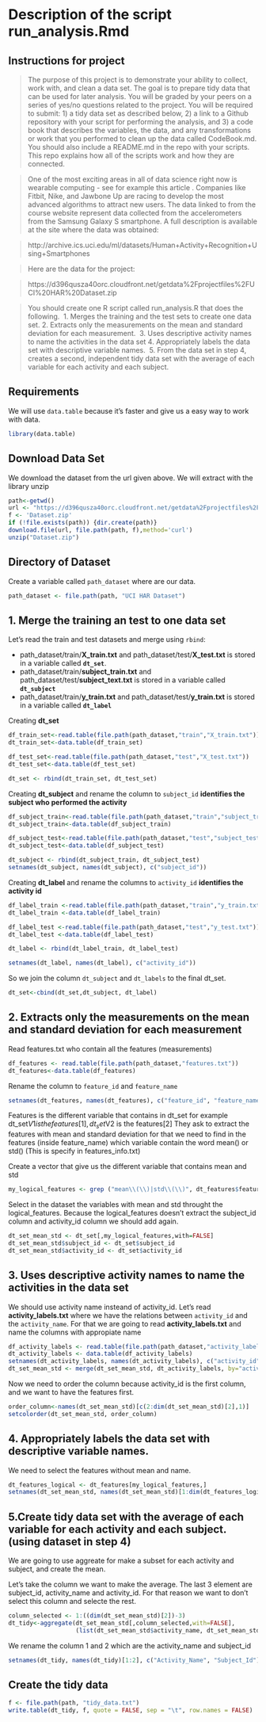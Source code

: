 

Description of the script run_analysis.Rmd
==========================================

Instructions for project
------------------------

> The purpose of this project is to demonstrate your ability to collect, work with, and clean a data set. The goal is to prepare tidy data that can be used for later analysis. You will be graded by your peers on a series of yes/no questions related to the project. You will be required to submit: 1) a tidy data set as described below, 2) a link to a Github repository with your script for performing the analysis, and 3) a code book that describes the variables, the data, and any transformations or work that you performed to clean up the data called CodeBook.md. You should also include a README.md in the repo with your scripts. This repo explains how all of the scripts work and how they are connected.

> One of the most exciting areas in all of data science right now is wearable computing - see for example this article . Companies like Fitbit, Nike, and Jawbone Up are racing to develop the most advanced algorithms to attract new users. The data linked to from the course website represent data collected from the accelerometers from the Samsung Galaxy S smartphone. A full description is available at the site where the data was obtained: 

> http://archive.ics.uci.edu/ml/datasets/Human+Activity+Recognition+Using+Smartphones 

> Here are the data for the project: 

> https://d396qusza40orc.cloudfront.net/getdata%2Fprojectfiles%2FUCI%20HAR%20Dataset.zip 

> You should create one R script called run_analysis.R that does the following. 
1. Merges the training and the test sets to create one data set. 
2. Extracts only the measurements on the mean and standard deviation for each measurement.  
3. Uses descriptive activity names to name the activities in the data set 
4. Appropriately labels the data set with descriptive variable names.  
5. From the data set in step 4, creates a second, independent tidy data set with the average of each variable for each activity and each subject.

Requirements
------------
We will use `data.table` because it's faster and give us a easy way to work with data.
```r
library(data.table)
```

Download Data Set
------------------
We download the dataset from the url given above. We will extract with the library unzip

```r
path<-getwd()
url <- "https://d396qusza40orc.cloudfront.net/getdata%2Fprojectfiles%2FUCI%20HAR%20Dataset.zip"
f <- 'Dataset.zip'
if (!file.exists(path)) {dir.create(path)}
download.file(url, file.path(path, f),method='curl')
unzip("Dataset.zip")
```


Directory of Dataset
--------------------
Create a variable called `path_dataset` where are our data.

```r
path_dataset <- file.path(path, "UCI HAR Dataset")
```

1. Merge the training an test to one data set
---------------------------------------------
Let's read the train and test datasets and merge using `rbind`:

- path_dataset/train/**X_train.txt** and path_dataset/test/**X_test.txt** is stored in a variable called **`dt_set`**.
- path_dataset/train/**subject_train.txt** and path_dataset/test/**subject_text.txt** is stored in a variable called **`dt_subject`**
- path_dataset/train/**y_train.txt** and path_dataset/test/**y_train.txt** is stored in a variable called **`dt_label`**

Creating **dt_set**
```r
df_train_set<-read.table(file.path(path_dataset,"train","X_train.txt"))
dt_train_set<-data.table(df_train_set)

df_test_set<-read.table(file.path(path_dataset,"test","X_test.txt"))
dt_test_set<-data.table(df_test_set)

dt_set <- rbind(dt_train_set, dt_test_set)
```


Creating **dt_subject** and rename the column to `subject_id` **identifies the subject who performed the activity**
```r
df_subject_train<-read.table(file.path(path_dataset,"train","subject_train.txt"))
dt_subject_train<-data.table(df_subject_train)

df_subject_test<-read.table(file.path(path_dataset,"test","subject_test.txt"))
dt_subject_test<-data.table(df_subject_test)

dt_subject <- rbind(dt_subject_train, dt_subject_test)
setnames(dt_subject, names(dt_subject), c("subject_id"))
```

Creating **dt_label** and rename the columns to `activity_id` **identifies the activity id**
```r
df_label_train <-read.table(file.path(path_dataset,"train","y_train.txt"))
dt_label_train <-data.table(df_label_train)

df_label_test <-read.table(file.path(path_dataset,"test","y_test.txt"))
dt_label_test <-data.table(df_label_test)

dt_label <- rbind(dt_label_train, dt_label_test)

setnames(dt_label, names(dt_label), c("activity_id"))
```


So we join the column `dt_subject` and  `dt_labels` to the final dt_set.
```r
dt_set<-cbind(dt_set,dt_subject, dt_label)
```

2. Extracts only the measurements on the mean and standard deviation for each measurement
-----------------------------------------------------------------------------------------
Read features.txt who contain all the features (measurements)

```r
df_features <- read.table(file.path(path_dataset,"features.txt"))
dt_features<-data.table(df_features)
```

Rename the column to `feature_id` and  `feature_name`
```r
setnames(dt_features, names(dt_features), c("feature_id", "feature_name"))
```

Features is the different variable that contains in dt_set for example dt_set$V1 is the features[1], dt_set$V2 is the features[2]
They ask to extract the features with mean and standard deviation for that we need to find in the features (inside feature_name) which variable contain the word mean() or std() (This is specify in features_info.txt)

Create a vector that give us the different variable that contains mean and std
```r
my_logical_features <- grep ("mean\\(\\)|std\\(\\)", dt_features$feature_name)
```

Select in the dataset the variables with mean and std throught the logical_features. Because the logical_features doesn't extract the subject_id column and activity_id column we should add again.

```r
dt_set_mean_std <- dt_set[,my_logical_features,with=FALSE]
dt_set_mean_std$subject_id <- dt_set$subject_id
dt_set_mean_std$activity_id <- dt_set$activity_id
```

3. Uses descriptive activity names to name the activities in the data set 
-------------------------------------------------------------------------
We should use activity name insteand of activity_id. Let's read **activity_labels.txt**  where we have the relations between `activity_id` and the `activity_name`. For that we are going to read **activity_labels.txt** and name the columns with appropiate name

```r
df_activity_labels <- read.table(file.path(path_dataset,"activity_labels.txt"))
dt_activity_labels <- data.table(df_activity_labels)
setnames(dt_activity_labels, names(dt_activity_labels), c("activity_id", "activity_name"))
dt_set_mean_std <- merge(dt_set_mean_std, dt_activity_labels, by="activity_id", all.x=TRUE)
```

Now we need to order the column because activity_id is the first column, and we want to have the features first.
```r
order_column<-names(dt_set_mean_std)[c(2:dim(dt_set_mean_std)[2],1)]
setcolorder(dt_set_mean_std, order_column)
```


4. Appropriately labels the data set with descriptive variable names. 
---------------------------------------------------------------------
We need to select the features without mean and name.

```r
dt_features_logical <- dt_features[my_logical_features,]
setnames(dt_set_mean_std, names(dt_set_mean_std)[1:dim(dt_features_logical)[1]], as.character(dt_features_logical$feature_name))
```

5.Create tidy data set with the average of each variable for each activity and each subject. (using dataset in step 4)
-----------------------------------------------------------------------------------------------------------------------
We are going to use aggreate for make a subset for each activity and subject, and create the mean.

Let's take the column we want to make the average. The last 3 element are subject_id, activity_name and activity_id. For that reason we want to don't select this column and selecte the rest.

```r
column_selected <- 1:((dim(dt_set_mean_std)[2])-3)
dt_tidy<-aggregate(dt_set_mean_std[,column_selected,with=FALSE],
                   (list(dt_set_mean_std$activity_name, dt_set_mean_std$subject_id)),mean)
```

We rename the column 1 and 2 which are the activity_name and subject_id

```r
setnames(dt_tidy, names(dt_tidy)[1:2], c("Activity_Name", "Subject_Id"))
```


Create the tidy data
--------------------

```r
f <- file.path(path, "tidy_data.txt")
write.table(dt_tidy, f, quote = FALSE, sep = "\t", row.names = FALSE)
```


